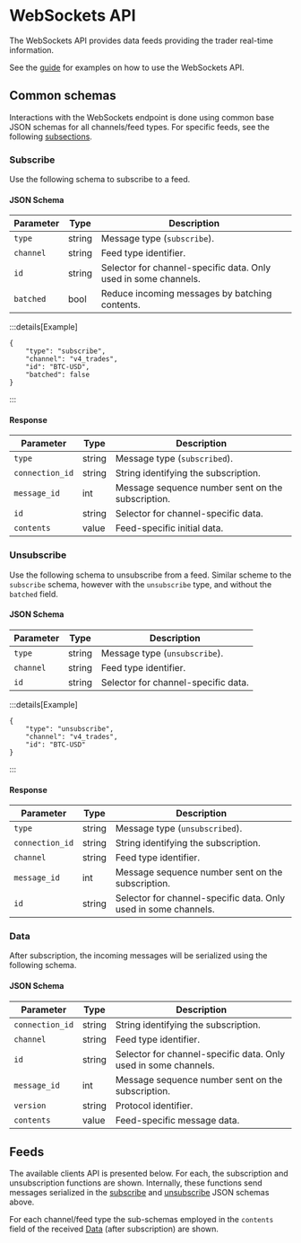 # WebSockets API

The WebSockets API provides data feeds providing the trader real-time information.

See the [guide](/interaction/data/feeds) for examples on how to use the WebSockets API.

## Common schemas

Interactions with the WebSockets endpoint is done using common base JSON schemas for all channels/feed types.
For specific feeds, see the following [subsections](#feeds).

### Subscribe

Use the following schema to subscribe to a feed.

#### JSON Schema

| Parameter           | Type               | Description                                                           |
| ------------------- | ------------------ | --------------------------------------------------------------------- |
| `type`              | string             | Message type (`subscribe`).                                           |
| `channel`           | string             | Feed type identifier.                                                 |
| `id`                | string             | Selector for channel-specific data. Only used in some channels.       |
| `batched`           | bool               | Reduce incoming messages by batching contents.                        |

:::details[Example]
```tsx
{ 
    "type": "subscribe", 
    "channel": "v4_trades",
    "id": "BTC-USD",
    "batched": false
}
```
:::

#### Response

| Parameter           | Type               | Description                                                           |
| ------------------- | ------------------ | --------------------------------------------------------------------- |
| `type`              | string             | Message type (`subscribed`).                                          |
| `connection_id`     | string             | String identifying the subscription.                                  |
| `message_id`        | int                | Message sequence number sent on the subscription.                     |
| `id`                | string             | Selector for channel-specific data.                                   |
| `contents`          | value              | Feed-specific initial data.                                           |

### Unsubscribe

Use the following schema to unsubscribe from a feed.
Similar scheme to the `subscribe` schema, however with the `unsubscribe` type, and without the `batched` field.

#### JSON Schema

| Parameter           | Type               | Description                                                           |
| ------------------- | ------------------ | --------------------------------------------------------------------- |
| `type`              | string             | Message type (`unsubscribe`).                                         |
| `channel`           | string             | Feed type identifier.                                                 |
| `id`                | string             | Selector for channel-specific data.                                   |

:::details[Example]
```tsx
{
    "type": "unsubscribe",
    "channel": "v4_trades",
    "id": "BTC-USD"
}
```
:::

#### Response

| Parameter           | Type               | Description                                                           |
| ------------------- | ------------------ | --------------------------------------------------------------------- |
| `type`              | string             | Message type (`unsubscribed`).                                        |
| `connection_id`     | string             | String identifying the subscription.                                  |
| `channel`           | string             | Feed type identifier.                                                 |
| `message_id`        | int                | Message sequence number sent on the subscription.                     |
| `id`                | string             | Selector for channel-specific data. Only used in some channels.       |

### Data

After subscription, the incoming messages will be serialized using the following schema.

#### JSON Schema

| Parameter           | Type               | Description                                                           |
| ------------------- | ------------------ | --------------------------------------------------------------------- |
| `connection_id`     | string             | String identifying the subscription.                                  |
| `channel`           | string             | Feed type identifier.                                                 |
| `id`                | string             | Selector for channel-specific data. Only used in some channels.       |
| `message_id`        | int                | Message sequence number sent on the subscription.                     |
| `version`           | string             | Protocol identifier.                                                  |
| `contents`          | value              | Feed-specific message data.                                            |

## Feeds

The available clients API is presented below.
For each, the subscription and unsubscription functions are shown. Internally, these functions send messages serialized in the [subscribe](#json-schema) and [unsubscribe](#json-schema-1) JSON schemas above.

For each channel/feed type the sub-schemas employed in the `contents` field of the received [Data](#json-schema-2) (after subscription) are shown. 
